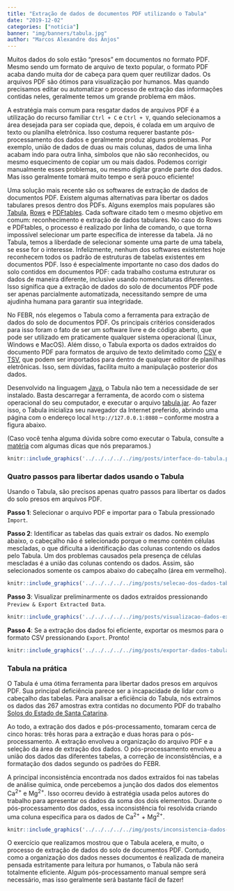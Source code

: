 ```yaml
---
title: "Extração de dados de documentos PDF utilizando o Tabula"
date: "2019-12-02"
categories: ["notícia"]
banner: "img/banners/tabula.jpg"
author: "Marcos Alexandre dos Anjos"
---
```


Muitos dados do solo estão "presos" em documentos no formato PDF. Mesmo sendo um formato de arquivo de texto popular, o formato PDF acaba dando muita dor de cabeça para quem quer reutilizar dados. Os arquivos PDF são ótimos para visualização por humanos. Mas quando precisamos editar ou automatizar o processo de extração das informações contidas neles, geralmente temos um grande problema em mãos.

A estratégia mais comum para resgatar dados de arquivos PDF é a utilização do recurso familiar `Ctrl + C` e `Ctrl + V`, quando selecionamos a área desejada para ser copiada que, depois, é colada em um arquivo de texto ou planilha eletrônica. Isso costuma requerer bastante pós-processamento dos dados e geralmente produz alguns problemas. Por exemplo, união de dados de duas ou mais colunas, dados de uma linha acabam indo para outra linha, símbolos que não são reconhecidos, ou mesmo esquecimento de copiar um ou mais dados. Podemos corrigir manualmente esses problemas, ou mesmo digitar grande parte dos dados. Mas isso geralmente tomará muito tempo e será pouco eficiente!

Uma solução mais recente são os softwares de extração de dados de documentos PDF. Existem algumas alternativas para libertar os dados tabulares presos dentro dos PDFs. Alguns exemplos mais populares são [Tabula][tabula], [Rows][rows] e [PDFtables][pdftables]. Cada software citado tem o mesmo objetivo em comum: reconhecimento e extração de dados tabulares. No caso do  Rows e PDFtables, o processo é realizado por linha de comando, o que torna impossível selecionar um parte específica de interesse da tabela. Já no Tabula, temos a liberdade de selecionar somente uma parte de uma tabela, se esse for o interesse. Infelizmente, nenhum dos softwares existentes hoje reconhecem todos os padrão de estruturas de tabelas existentes em documentos PDF. Isso é especialmente importante no caso dos dados do solo contidos em documentos PDF: cada trabalho costuma estruturar os dados de maneira diferente, inclusive usando nomenclaturas diferentes. Isso significa que a extração de dados do solo de documentos PDF pode ser apenas parcialmente automatizada, necessitando sempre de uma ajudinha humana para garantir sua integridade.

[tabula]: https://tabula.technology/
[rows]: https://github.com/turicas/rows
[pdftables]: https://pdftables.com/pdf-to-excel-api

No FEBR, nós elegemos o Tabula como a ferramenta para extração de dados do solo de documentos PDF. Os principais critérios considerados para isso foram o fato de ser um software livre e de código aberto, que pode ser utilizado em praticamente qualquer sistema operacional (Linux, Windows e MacOS). Além disso, o Tabula exporta os dados extraídos do documento PDF para formatos de arquivo de texto delimitado como [CSV][csv] e [TSV][tsv], que podem ser importados para dentro de qualquer editor de planilhas eletrônicas. Isso, sem dúvidas, facilita muito a manipulação posterior dos dados.

Desenvolvido na linguagem [Java][java], o Tabula não tem a necessidade de ser instalado. Basta descarregar a ferramenta, de acordo com o sistema operacional do seu computador, e executar o arquivo [tabula.jar][jar]. Ao fazer isso, o Tabula inicializa seu navegador da Internet preferido, abrindo uma página com o endereço local `http://127.0.0.1:8080` -- conforme mostra a figura abaixo.

(Caso você tenha alguma dúvida sobre como executar o Tabula, consulte a [matéria][materia] com algumas dicas que nós preparamos.)

[materia]: /blog/2019/12/03/dicas-descarregamento-execucao-tabula/
[jar]: https://pt.wikipedia.org/wiki/JAR_(formato_de_arquivo)
[csv]: https://pt.wikipedia.org/wiki/Comma-separated_values
[tsv]: https://www.reviversoft.com/pt/file-extensions/tsv
[java]: https://pt.wikipedia.org/wiki/Java_(linguagem_de_programa%C3%A7%C3%A3o)

```r
knitr::include_graphics('../../../../../img/posts/interface-do-tabula.png')
```

### Quatro passos para libertar dados usando o Tabula

Usando o Tabula, são precisos apenas quatro passos para libertar os dados do solo presos em arquivos PDF.

__Passo 1__: Selecionar o arquivo PDF e importar para o Tabula pressionado `Import`.

__Passo 2__: Identificar as tabelas das quais extrair os dados. No exemplo abaixo, o cabeçalho não é selecionado porque o mesmo contém células mescladas, o que dificulta a identificação das colunas contendo os dados pelo Tabula. Um dos problemas causados pela presença de células mescladas é a união das colunas contendo os dados. Assim, são selecionados somente os campos abaixo do cabeçalho (área em vermelho).

```r
knitr::include_graphics('../../../../../img/posts/selecao-dos-dados-tabula.png')
```

__Passo 3__: Visualizar preliminarmente os dados extraídos pressionando `Preview & Export Extracted Data`.

```r
knitr::include_graphics('../../../../../img/posts/visualizacao-dados-extraidos-tabula.png')
```

__Passo 4__: Se a extração dos dados foi eficiente, exportar os mesmos para o formato CSV pressionando `Export`. Pronto!

```r
knitr::include_graphics('../../../../../img/posts/exportar-dados-tabula.png')
```

### Tabula na prática

O Tabula é uma ótima ferramenta para libertar dados presos em arquivos PDF. Sua principal deficiência parece ser a incapacidade de lidar com o cabeçalho das tabelas. Para analisar a eficiência do Tabula, nós extraímos os dados das 267 amostras extra contidas no documento PDF do trabalho [Solos do Estado de Santa Catarina][ctb0572].

[ctb0572]: http://coral.ufsm.br/febr/catalog/ctb0572.html

Ao todo, a extração dos dados e pós-processamento, tomaram cerca de cinco horas: três horas para a extração e duas horas para o pós-processamento. A extração envolveu a organização do arquivo PDF e a seleção da área de extração dos dados. O pós-processamento envolveu a união dos dados das diferentes tabelas, a correção de inconsistências, e a formatação dos dados segundo os padrões do FEBR.

A principal inconsistência encontrada nos dados extraídos foi nas tabelas de análise química, onde percebemos a junção dos dados dos elementos Ca^2+^ e Mg^2+^. Isso ocorreu devido à estratégia usada pelos autores do trabalho para apresentar os dados da soma dos dois elementos. Durante o pós-processamento dos dados, essa inconsistência foi resolvida criando uma coluna específica para os dados de Ca^2+^ + Mg^2+^.

```r
knitr::include_graphics('../../../../../img/posts/inconsistencia-dados-tabula.png')
```

O exercício que realizamos mostrou que o Tabula acelera, e muito, o processo de extração de dados do solo de documentos PDF. Contudo, como a organização dos dados nesses documentos é realizada de maneira pensada estritamente para leitura por humanos, o Tabula não será totalmente eficiente. Algum pós-processamento manual sempre será necessário, mas isso geralmente será bastante fácil de fazer!
